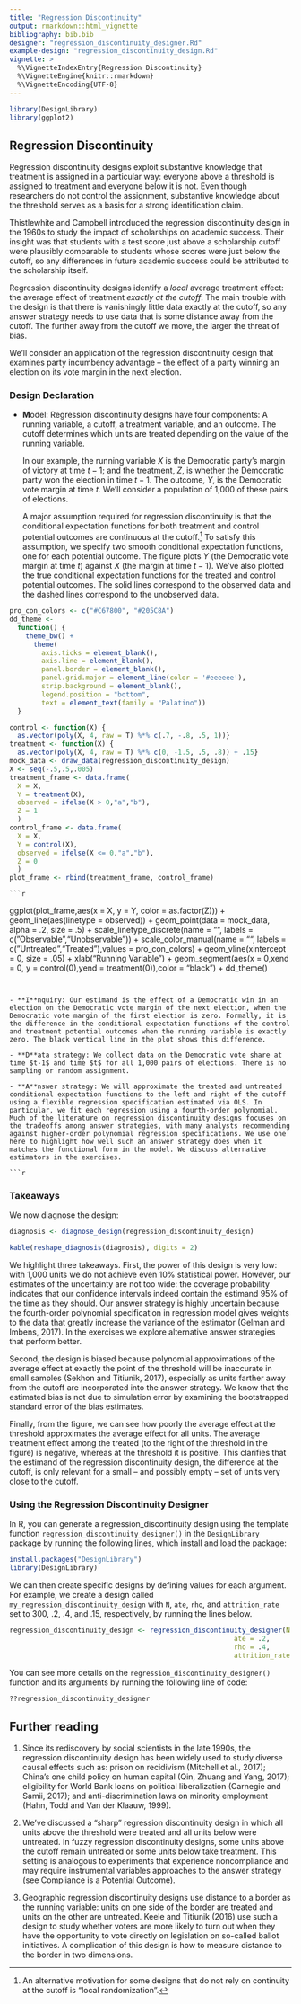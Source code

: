 ```yaml
---
title: "Regression Discontinuity"
output: rmarkdown::html_vignette
bibliography: bib.bib
designer: "regression_discontinuity_designer.Rd"
example-design: "regression_discontinuity_design.Rd"
vignette: >
  %\VignetteIndexEntry{Regression Discontinuity}
  %\VignetteEngine{knitr::rmarkdown}
  %\VignetteEncoding{UTF-8}
---
```



```r
library(DesignLibrary)
library(ggplot2)
```

## Regression Discontinuity

Regression discontinuity designs exploit substantive knowledge that treatment is assigned in a particular way: everyone above a threshold is assigned to treatment and everyone below it is not. Even though researchers do not control the assignment, substantive knowledge about the threshold serves as a basis for a strong identification claim.

Thistlewhite and Campbell introduced the regression discontinuity design in the 1960s to study the impact of scholarships on academic success. Their insight was that students with a test score just above a scholarship cutoff were plausibly comparable to students whose scores were just below the cutoff, so any differences in future academic success could be attributed to the scholarship itself.

Regression discontinuity designs identify a *local* average treatment effect: the average effect of treatment *exactly at the cutoff*. The main trouble with the design is that there is vanishingly little data exactly at the cutoff, so any answer strategy needs to use data that is some distance away from the cutoff. The further away from the cutoff we move, the larger the threat of bias.

We'll consider an application of the regression discontinuity design that examines party incumbency advantage -- the effect of a party winning an election on its vote margin in the next election.

### Design Declaration

  - **M**odel: Regression discontinuity designs have four components: A running variable, a cutoff, a treatment variable, and an outcome. The cutoff determines which units are treated depending on the value of the running variable.
  
    In our example, the running variable $X$ is the Democratic party's margin of victory at time $t-1$; and the treatment, $Z$, is whether the Democratic party won the election in time $t-1$. The outcome, $Y$, is the Democratic vote margin at time $t$. We'll consider a population of 1,000 of these pairs of elections.
    
    A major assumption required for regression discontinuity is that the conditional expectation functions for both treatment and control potential outcomes are continuous at the cutoff.^[An alternative motivation for some designs that do not rely on continuity at the cutoff is "local randomization".] To satisfy this assumption, we specify two smooth conditional expectation functions, one for each potential outcome. The figure plots $Y$ (the Democratic vote margin at time $t$) against $X$ (the margin at time $t-1$). We've also plotted the true conditional expectation functions for the treated and control potential outcomes. The solid lines correspond to the observed data and the dashed lines correspond to the unobserved data.
    
    
```r
pro_con_colors <- c("#C67800", "#205C8A")
dd_theme <-
  function() {
    theme_bw() +
      theme(
        axis.ticks = element_blank(),
        axis.line = element_blank(),
        panel.border = element_blank(),
        panel.grid.major = element_line(color = '#eeeeee'),
        strip.background = element_blank(),
        legend.position = "bottom",
        text = element_text(family = "Palatino"))
  }

control <- function(X) {
  as.vector(poly(X, 4, raw = T) %*% c(.7, -.8, .5, 1))}
treatment <- function(X) {
  as.vector(poly(X, 4, raw = T) %*% c(0, -1.5, .5, .8)) + .15}
mock_data <- draw_data(regression_discontinuity_design)
X <- seq(-.5,.5,.005)
treatment_frame <- data.frame(
  X = X,
  Y = treatment(X),
  observed = ifelse(X > 0,"a","b"),
  Z = 1
  )
control_frame <- data.frame(
  X = X,
  Y = control(X),
  observed = ifelse(X <= 0,"a","b"),
  Z = 0
  )
plot_frame <- rbind(treatment_frame, control_frame)
```

    ```r
ggplot(plot_frame,aes(x = X, y = Y, color = as.factor(Z))) + 
  geom_line(aes(linetype = observed)) +
  geom_point(data = mock_data, alpha = .2, size = .5) +
  scale_linetype_discrete(name = "", labels = c("Observable","Unobservable")) +
  scale_color_manual(name = "", labels = c("Untreated","Treated"),values = pro_con_colors) +
  geom_vline(xintercept = 0, size = .05) +
  xlab("Running Variable") + 
  geom_segment(aes(x = 0,xend = 0, y = control(0),yend = treatment(0)),color = "black") +
  dd_theme()
```


- **I**nquiry: Our estimand is the effect of a Democratic win in an election on the Democratic vote margin of the next election, when the Democratic vote margin of the first election is zero. Formally, it is the difference in the conditional expectation functions of the control and treatment potential outcomes when the running variable is exactly zero. The black vertical line in the plot shows this difference.

- **D**ata strategy: We collect data on the Democratic vote share at time $t-1$ and time $t$ for all 1,000 pairs of elections. There is no sampling or random assignment.

- **A**nswer strategy: We will approximate the treated and untreated conditional expectation functions to the left and right of the cutoff using a flexible regression specification estimated via OLS. In particular, we fit each regression using a fourth-order polynomial. Much of the literature on regression discontinuity designs focuses on the tradeoffs among answer strategies, with many analysts recommending against higher-order polynomial regression specifications. We use one here to highlight how well such an answer strategy does when it matches the functional form in the model. We discuss alternative estimators in the exercises. 

```r

```

### Takeaways

We now diagnose the design:

```r
diagnosis <- diagnose_design(regression_discontinuity_design)
```

```r
kable(reshape_diagnosis(diagnosis), digits = 2)
```

We highlight three takeaways. First, the power of this design is very low: with 1,000 units we do not achieve even 10% statistical power. However, our estimates of the uncertainty are not too wide: the coverage probability indicates that our confidence intervals indeed contain the estimand 95% of the time as they should. Our answer strategy is highly uncertain because the fourth-order polynomial specification in regression model gives weights to the data that greatly increase the variance of the estimator (Gelman and Imbens, 2017). In the exercises we explore alternative answer strategies that perform better.

Second, the design is biased because polynomial approximations of the average effect at exactly the point of the threshold will be inaccurate in small samples (Sekhon and Titiunik, 2017), especially as units farther away from the cutoff are incorporated into the answer strategy. We know that the estimated bias is not due to simulation error by examining the bootstrapped standard error of the bias estimates.

Finally, from the figure, we can see how poorly the average effect at the threshold approximates the average effect for all units. The average treatment effect among the treated (to the right of the threshold in the figure) is negative, whereas at the threshold it is positive. This clarifies that the estimand of the regression discontinuity design, the difference at the cutoff, is only relevant for a small – and possibly empty – set of units very close to the cutoff.

### Using the Regression Discontinuity Designer

In R, you can generate a regression_discontinuity design using the template function `regression_discontinuity_designer()` in the `DesignLibrary` package by running the following lines, which install and load the package:

```r
install.packages("DesignLibrary")
library(DesignLibrary)
```

We can then create specific designs by defining values for each argument. For example, we create a design called `my_regression_discontinuity_design` with `N`, `ate`, `rho`, and `attrition_rate` set to 300, .2, .4, and .15, respectively, by running the lines below.

```r
regression_discontinuity_design <- regression_discontinuity_designer(N = 300,
                                                        ate = .2,
                                                        rho = .4,
                                                        attrition_rate = .15)
```

You can see more details on the `regression_discontinuity_designer()` function and its arguments by running the following line of code:

```r
??regression_discontinuity_designer
```

## Further reading

1. Since its rediscovery by social scientists in the late 1990s, the regression discontinuity design has been widely used to study diverse causal effects such as: prison on recidivism (Mitchell et al., 2017); China’s one child policy on human capital (Qin, Zhuang and Yang, 2017); eligibility for World Bank loans on political liberalization (Carnegie and Samii, 2017); and anti-discrimination laws on minority employment (Hahn, Todd and Van der Klaauw, 1999).

2. We’ve discussed a “sharp” regression discontinuity design in which all units above the threshold were treated and all units below were untreated. In fuzzy regression discontinuity designs, some units above the cutoff remain untreated or some units below take treatment. This setting is analogous to experiments that experience noncompliance and may require instrumental variables approaches to the answer strategy (see Compliance is a Potential Outcome).

3. Geographic regression discontinuity designs use distance to a border as the running variable: units on one side of the border are treated and units on the other are untreated. Keele and Titiunik (2016) use such a design to study whether voters are more likely to turn out when they have the opportunity to vote directly on legislation on so-called ballot initiatives. A complication of this design is how to measure distance to the border in two dimensions.
